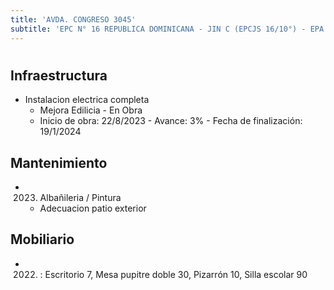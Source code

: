 ```yaml
---
title: 'AVDA. CONGRESO 3045'
subtitle: 'EPC N° 16 REPUBLICA DOMINICANA - JIN C (EPCJS 16/10°) - EPA N° 16 REPUBLICA DOMINICANA'
---
```


#
## Infraestructura

* Instalacion electrica completa 
    + Mejora Edilicia - En Obra 
    + Inicio de obra: 22/8/2023 - Avance: 3% - Fecha de finalización: 19/1/2024 






## Mantenimiento

*  (2023) Albañileria / Pintura 
    + Adecuacion patio exterior





## Mobiliario

*  (2022) : Escritorio 7, Mesa pupitre doble 30, Pizarrón 10, Silla escolar 90 



